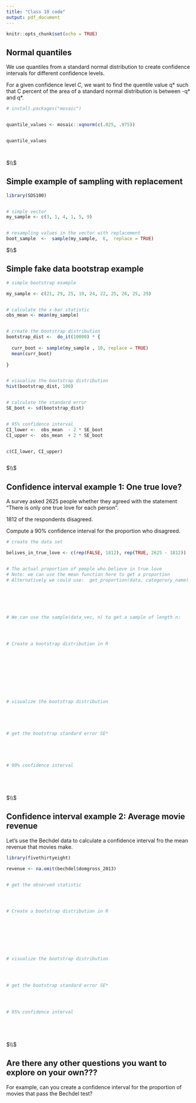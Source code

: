 ```yaml
---
title: "Class 10 code"
output: pdf_document
---
```


```r
knitr::opts_chunk$set(echo = TRUE)
```









## Normal quantiles

We use quantiles from a standard normal distribution to create confidence intervals for different confidence levels. 

For a given confidence level *C*, we want to find the quentile value q* such that C percent of the area of a standard normal distribution is between -q* and q*. 


```r

# install.packages("mosaic")


quantile_values <- mosaic::xqnorm(c(.025, .975))


quantile_values




```


$\\$



##  Simple example of sampling with replacement



```r


library(SDS100)


# simple vector
my_sample <- c(3, 1, 4, 1, 5, 9)


# resampling values in the vector with replacement
boot_sample  <-  sample(my_sample,  6,  replace = TRUE)


```



$\\$






##  Simple fake data bootstrap example


```r

# simple bootstrap example

my_sample <- c(21, 29, 25, 19, 24, 22, 25, 26, 25, 29)


# calculate the x-bar statistic
obs_mean <- mean(my_sample)


# create the bootstrap distribution
bootstrap_dist <-  do_it(10000) * {    
  
  curr_boot <- sample(my_sample , 10, replace = TRUE)  
  mean(curr_boot)  
  
}


# visualize the bootstrap distribution
hist(bootstrap_dist, 100)


# calculate the standard error
SE_boot <- sd(bootstrap_dist)


# 95% confidence interval
CI_lower <-  obs_mean  - 2 * SE_boot 
CI_upper <-  obs_mean  + 2 * SE_boot 


c(CI_lower, CI_upper)



```




$\\$




## Confidence interval example 1: One true love? 


A survey asked 2625 people whether they agreed with the statement “There is only one true love for each person”.

1812 of the respondents disagreed.

Compute a 90% confidence interval for the proportion who disagreed.





```r


# create the data set

belives_in_true_love <- c(rep(FALSE, 1812), rep(TRUE, 2625 - 1812))


# The actual proportion of people who believe in true love
# Note: we can use the mean function here to get a proportion
# Alternatively we could use:  get_proportion(data, categorory_name)






# We can use the sample(data_vec, n) to get a sample of length n:




# Create a bootstrap distribution in R










# visualize the bootstrap distribution





# get the bootstrap standard error SE*





# 90% confidence interval






```







$\\$






## Confidence interval example 2: Average movie revenue

Let's use the Bechdel data to calculate a confidence interval fro the mean revenue that movies make. 


```r

library(fivethirtyeight)

revenue <- na.omit(bechdel$domgross_2013)


# get the observed statistic




# Create a bootstrap distribution in R








# visualize the bootstrap distribution




# get the bootstrap standard error SE*




# 95% confidence interval






```





$\\$





## Are there any other questions you want to explore on your own???


For example, can you create a confidence interval for the proportion of movies that pass the Bechdel test? 





